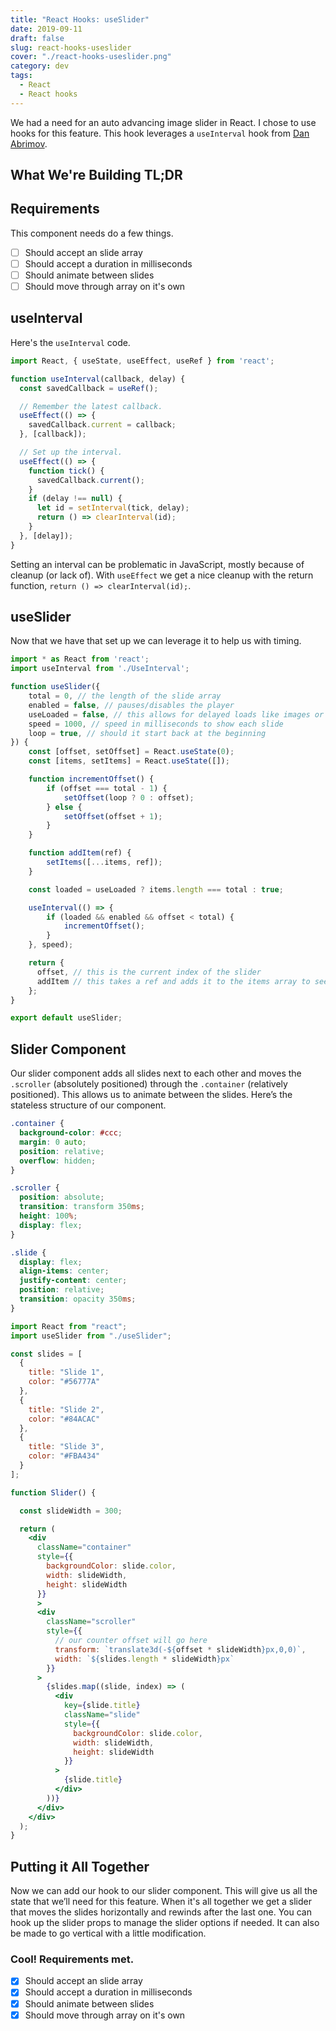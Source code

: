 ```yaml
---
title: "React Hooks: useSlider"
date: 2019-09-11
draft: false
slug: react-hooks-useslider
cover: "./react-hooks-useslider.png"
category: dev
tags: 
  - React
  - React hooks
---
```


We had a need for an auto advancing image slider in React. I chose to use hooks for this feature. This hook leverages a `useInterval` hook from [Dan Abrimov](https://overreacted.io/making-setinterval-declarative-with-react-hooks/).

## What We're Building TL;DR

<Embed source="codeSandbox" id="simple-react-hooks-interval-slider-vsmi1" title='Simple React Hooks Slider' height={500} />

<!-- TODO: double check useInterval post -->

## Requirements

This component needs do a few things.

- [ ]  Should accept an slide array
- [ ]  Should accept a duration in milliseconds
- [ ]  Should animate between slides
- [ ]  Should move through array on it's own

## useInterval

Here's the `useInterval` code.

```jsx
import React, { useState, useEffect, useRef } from 'react';

function useInterval(callback, delay) {
  const savedCallback = useRef();

  // Remember the latest callback.
  useEffect(() => {
    savedCallback.current = callback;
  }, [callback]);

  // Set up the interval.
  useEffect(() => {
    function tick() {
      savedCallback.current();
    }
    if (delay !== null) {
      let id = setInterval(tick, delay);
      return () => clearInterval(id);
    }
  }, [delay]);
}
```

Setting an interval can be problematic in JavaScript, mostly because of cleanup (or lack of). With `useEffect` we get a nice cleanup with the return function, `return () => clearInterval(id);`. 

## useSlider

Now that we have that set up we can leverage it to help us with timing. 

```jsx
import * as React from 'react';
import useInterval from './UseInterval';

function useSlider({
    total = 0, // the length of the slide array
    enabled = false, // pauses/disables the player
    useLoaded = false, // this allows for delayed loads like images or embeds
    speed = 1000, // speed in milliseconds to show each slide
    loop = true, // should it start back at the beginning
}) {
    const [offset, setOffset] = React.useState(0);
    const [items, setItems] = React.useState([]);

    function incrementOffset() {
        if (offset === total - 1) {
            setOffset(loop ? 0 : offset);
        } else {
            setOffset(offset + 1);
        }
    }

    function addItem(ref) {
        setItems([...items, ref]);
    }

    const loaded = useLoaded ? items.length === total : true;

    useInterval(() => {
        if (loaded && enabled && offset < total) {
            incrementOffset();
        }
    }, speed);

    return {
      offset, // this is the current index of the slider
      addItem // this takes a ref and adds it to the items array to see if all have loaded
    };
}

export default useSlider;
```

## Slider Component

Our slider component adds all slides next to each other and moves the `.scroller` (absolutely positioned) through the `.container` (relatively positioned). This allows us to animate between the slides. Here’s the stateless structure of our component.

```css
.container {
  background-color: #ccc;
  margin: 0 auto;
  position: relative;
  overflow: hidden;
}

.scroller {
  position: absolute;
  transition: transform 350ms;
  height: 100%;
  display: flex;
}

.slide {
  display: flex;
  align-items: center;
  justify-content: center;
  position: relative;
  transition: opacity 350ms;
}
```

```jsx
import React from "react";
import useSlider from "./useSlider";

const slides = [
  {
    title: "Slide 1",
    color: "#56777A"
  },
  {
    title: "Slide 2",
    color: "#84ACAC"
  },
  {
    title: "Slide 3",
    color: "#FBA434"
  }
];

function Slider() {

  const slideWidth = 300;

  return (
    <div
      className="container"
      style={{
        backgroundColor: slide.color,
        width: slideWidth,
        height: slideWidth
      }}
      >
      <div
        className="scroller"
        style={{
          // our counter offset will go here
          transform: `translate3d(-${offset * slideWidth}px,0,0)`,
          width: `${slides.length * slideWidth}px`
        }}
      >
        {slides.map((slide, index) => (
          <div
            key={slide.title}
            className="slide"
            style={{
              backgroundColor: slide.color,
              width: slideWidth,
              height: slideWidth
            }}
          >
            {slide.title}
          </div>
        ))}
      </div>
    </div>
  );
}
```

## Putting it All Together

Now we can add our hook to our slider component. This will give us all the state that we’ll need for this feature. When it's all together we get a slider that moves the slides horizontally and rewinds after the last one. You can hook up the slider props to manage the slider options if needed. It can also be made to go vertical with a little modification.

### Cool! Requirements met.
- [x] Should accept an slide array
- [x] Should accept a duration in milliseconds
- [x] Should animate between slides
- [x] Should move through array on it's own
